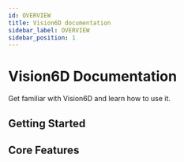 ```yaml
---
id: OVERVIEW
title: Vision6D documentation
sidebar_label: OVERVIEW
sidebar_position: 1
---
```



# Vision6D Documentation

Get familiar with Vision6D and learn how to use it.

## Getting Started

<div className="grid grid-cols-[repeat(auto-fit,_minmax(260px,_1fr))] gap-6 mt-4">
  <Card
    title="Download Vision6D"
    description="Install on Windows/macOS/Linux"
    to="/docs/getting-started"
    icon="🛠️"
  />
  <Card
    title="Set Up"
    description="Explore core workflows"
    to="/docs/getting-started"
    icon="📖"
  />
  <Card
    title="FAQ"
    description="Common questions answered"
    to="/faq"
    icon="❓"
  />
</div>

## Core Features

<div className="grid grid-cols-[repeat(auto-fit,_minmax(260px,_1fr))] gap-6 mt-4">
  <Card
    title="2D-3D Annotation"
    description="Label poses with interactive tools."
    to="/docs/getting-started"
    icon="✏️"
  />
  <Card
    title="Developer API"
    description="Extend Vision6D with custom logic."
    to="/docs/getting-started"
    icon="🧩"
  />
  <Card
    title="FAQ"
    description="Find answers to common questions."
    to="/faq"
    icon="❓"
  />
</div>
